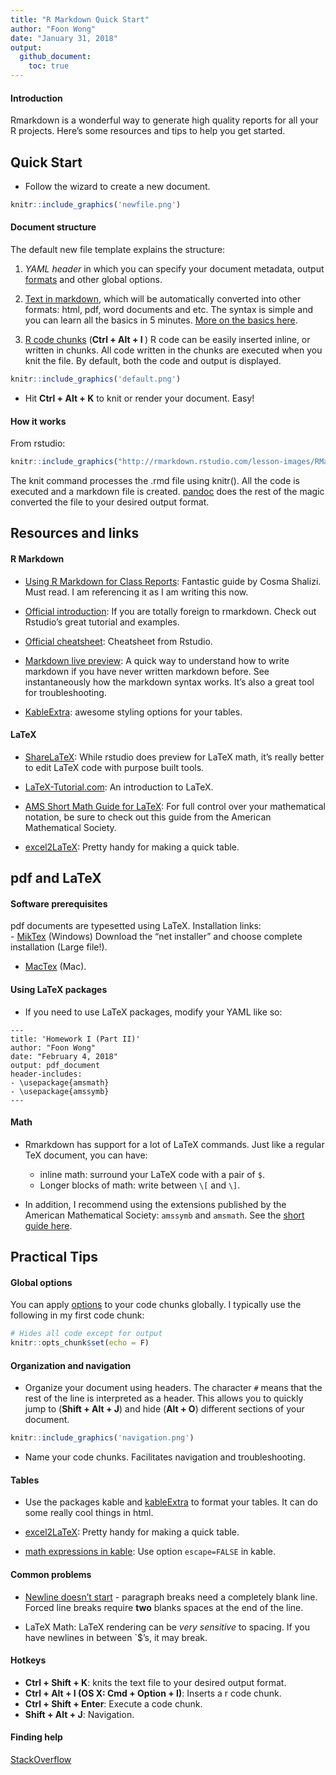 ```yaml
---
title: "R Markdown Quick Start"
author: "Foon Wong"
date: "January 31, 2018"
output: 
  github_document:
    toc: true
---
```


#### Introduction
Rmarkdown is a wonderful way to generate high quality reports for all your R projects.  Here's some resources and tips to help you get started.


## Quick Start
- Follow the wizard to create a new document.      
```r
knitr::include_graphics('newfile.png')
```

#### Document structure
The default new file template explains the structure: 

1. *YAML header* in which you can specify your document metadata, output [formats](http://rmarkdown.rstudio.com/formats.html) and other global options.

2. [Text in markdown](http://rmarkdown.rstudio.com/authoring_basics.html), which will be automatically converted into other formats: html, pdf, word documents and etc. The syntax is simple and you can learn all the basics in 5 minutes. [More on the basics here](http://www.stat.cmu.edu/~cshalizi/rmarkdown/#basic-formatting-in-r-markdown).

3. [R code chunks](http://www.stat.cmu.edu/~cshalizi/rmarkdown/#including-code) (**Ctrl + Alt + I **) R code can be easily inserted inline, or written in chunks. All code written in the chunks are executed when you knit the file. By default, both the code and output is displayed. 


```r
knitr::include_graphics('default.png')
```

- Hit **Ctrl + Alt + K** to knit or render your document. Easy!

#### How it works
From rstudio:  

```r
knitr::include_graphics("http://rmarkdown.rstudio.com/lesson-images/RMarkdownFlow.png")
```

The knit command processes the .rmd file using knitr(). All the code is executed and a markdown file is created. [pandoc](http://pandoc.org/) does the rest of the magic converted the file to your desired output format.


## Resources and links

#### R Markdown
- [Using R Markdown for Class Reports](http://www.stat.cmu.edu/~cshalizi/rmarkdown/): Fantastic guide by Cosma Shalizi. Must read. I am referencing it as I am writing this now.

- [Official introduction](http://rmarkdown.rstudio.com/lesson-1.html): 
If you are totally foreign to rmarkdown. Check out Rstudio's great tutorial and examples. 

- [Official cheatsheet](https://github.com/rstudio/cheatsheets/raw/master/rmarkdown-2.0.pdf): Cheatsheet from Rstudio.

- [Markdown live preview](http://markdownlivepreview.com/): A quick way to understand how to write markdown if you have never written markdown before. See instantaneously how the markdown syntax works. It's also a great tool for troubleshooting.

- [KableExtra](https://haozhu233.github.io/kableExtra/): awesome styling options for your tables.

#### LaTeX
- [ShareLaTeX](https://www.sharelatex.com/): While rstudio does preview for LaTeX math, it's really better to edit LaTeX code with purpose built tools.

- [LaTeX-Tutorial.com](https://www.latex-tutorial.com/): An introduction to LaTeX.  

- [AMS Short Math Guide for LaTeX](ftp://ftp.ams.org/pub/tex/doc/amsmath/short-math-guide.pdf): For full control over your mathematical notation, be sure to check out this guide from the American Mathematical Society.

- [excel2LaTeX](http://excel2latex.com/): Pretty handy for making a quick table.

## pdf and LaTeX
#### Software prerequisites
pdf documents are typesetted using LaTeX. Installation links:  
- [MikTex](https://miktex.org/download) (Windows) Download the "net installer" and choose complete installation (Large file!).

- [MacTex](https://tug.org/mactex/mactex-download.html) (Mac).

#### Using LaTeX packages
- If you need to use LaTeX packages, modify your YAML like so:

```
---
title: 'Homework I (Part II)'
author: "Foon Wong"
date: "February 4, 2018"
output: pdf_document
header-includes:
- \usepackage{amsmath}
- \usepackage{amssymb}
---
```

#### Math
- Rmarkdown has support for a lot of LaTeX commands. 
Just like a regular TeX document, you can have:  

    + inline math: surround your LaTeX code with a pair of `$`.
    + Longer blocks of math: write between `\[` and `\]`.
  
- In addition, I recommend using the extensions published by the American Mathematical Society: `amssymb` and `amsmath`. See the [short guide here](ftp://ftp.ams.org/pub/tex/doc/amsmath/short-math-guide.pdf).




## Practical Tips

#### Global options
You can apply [options](https://yihui.name/knitr/options/) to your code chunks globally. I typically use the following in my first code chunk:

```r
# Hides all code except for output
knitr::opts_chunk$set(echo = F)
```


#### Organization and navigation
- Organize your document using headers. The character `#` means that the rest of the line is interpreted as a header. This allows you to quickly jump to (**Shift + Alt + J**) and hide (**Alt + O**) different sections of your document.

```r
knitr::include_graphics('navigation.png')
```

- Name your code chunks. Facilitates navigation and troubleshooting.

#### Tables
- Use the packages kable and [kableExtra](https://cran.r-project.org/web/packages/kableExtra/vignettes/awesome_table_in_html.html) to format your tables. It can do some really cool things in html.

- [excel2LaTeX](http://excel2latex.com/): Pretty handy for making a quick table.

- [math expressions in kable](https://stackoverflow.com/questions/45391566/latex-math-expression-in-knitr-kable-sweave): Use option `escape=FALSE` in kable.

#### Common problems

- [Newline doesn't start](http://www.stat.cmu.edu/~cshalizi/rmarkdown/#paragraph-breaks-and-forced-line-breaks) - paragraph breaks need a completely blank line. Forced line breaks require **two** blanks spaces at the end of the line.

- LaTeX Math: LaTeX rendering can be *very sensitive* to spacing. If you have newlines in between `$'s, it may break. 

#### Hotkeys 

- **Ctrl + Shift + K**: knits the text file to your desired output format.  
- **Ctrl + Alt + I (OS X: Cmd + Option + I)**: Inserts a r code chunk.    
- **Ctrl + Shift + Enter**: Execute a code chunk.   
- **Shift + Alt + J**: Navigation.  

#### Finding help
[StackOverflow](https://stackoverflow.com/)
